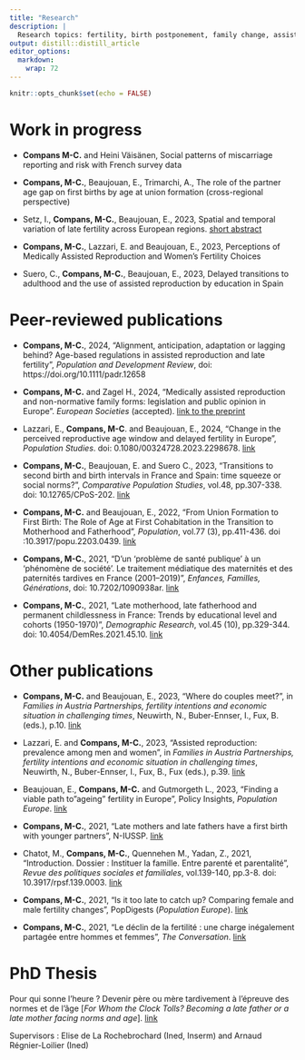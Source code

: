 ---
title: "Research"
description: |
  Research topics: fertility, birth postponement, family change, assisted reproduction, miscarriages
output: distill::distill_article
editor_options: 
  markdown: 
    wrap: 72
---

```{r setup, include=FALSE}
knitr::opts_chunk$set(echo = FALSE)
```

# Work in progress

- **Compans M-C.** and Heini Väisänen, Social patterns of miscarriage reporting and risk with French survey data 

- **Compans, M-C.**, Beaujouan, E., Trimarchi, A., The role of the partner age gap on first births by age at union
formation (cross-regional perspective) 

-   Setz, I., **Compans, M-C.**, Beaujouan, E., 2023, Spatial and temporal variation of late fertility across European regions. [short abstract](https://epc2024.eaps.nl/abstracts/241306)

-   **Compans, M-C.**, Lazzari, E. and Beaujouan, E., 2023, Perceptions of Medically Assisted Reproduction and Women’s Fertility Choices

-   Suero, C., **Compans, M-C.**, Beaujouan, E., 2023, Delayed transitions to adulthood and the use of assisted reproduction by
    education in Spain



# Peer-reviewed publications

- **Compans, M-C.**, 2024, "Alignment, anticipation, adaptation or lagging behind? Age-based regulations in assisted reproduction and late fertility", *Population and Development Review*, doi: https://doi.org/10.1111/padr.12658

-   **Compans, M-C.** and Zagel H., 2024, "Medically assisted reproduction and non-normative family forms: legislation and public opinion in Europe". 
*European Societies* (accepted). [link to the preprint](https://osf.io/preprints/socarxiv/gmnyx) 

-   Lazzari, E., **Compans, M-C**. and Beaujouan, E., 2024, "Change in
    the perceived reproductive age window and delayed fertility in
    Europe", *Population Studies*. doi: 0.1080/00324728.2023.2298678.
    [link](https://www.tandfonline.com/doi/epdf/10.1080/00324728.2023.2298678?needAccess=true)
    
-   **Compans, M-C.**, Beaujouan, E. and Suero C., 2023, "Transitions to
    second birth and birth intervals in France and Spain: time squeeze
    or social norms?", *Comparative Population Studies*, vol.48,
    pp.307-338. doi: 10.12765/CPoS-202.
    [link](https://www.comparativepopulationstudies.de/index.php/CPoS/article/view/524/382)

-   **Compans, M-C.** and Beaujouan, E., 2022, "From Union Formation to
    First Birth: The Role of Age at First Cohabitation in the Transition
    to Motherhood and Fatherhood", *Population*, vol.77 (3), pp.411-436.
    doi :10.3917/popu.2203.0439.
    [link](https://www.cairn-int.info/journal-population-2022-3-page-411.htm)

-   **Compans, M-C.**, 2021, "D'un 'problème de santé publique' à un
    'phénomène de société'. Le traitement médiatique des maternités et
    des paternités tardives en France (2001--2019)", *Enfances,
    Familles, Générations*, doi: 10.7202/1090938ar.
    [link](https://www.erudit.org/fr/revues/efg/2022-n39-efg07149/1090938ar/)

-   **Compans, M-C.**, 2021, "Late motherhood, late fatherhood and
    permanent childlessness in France: Trends by educational level and
    cohorts (1950-1970)", *Demographic Research*, vol.45 (10),
    pp.329-344. doi: 10.4054/DemRes.2021.45.10.
    [link](https://www.demographic-research.org/volumes/vol45/10/default.htm)

# Other publications

-   **Compans, M-C.** and Beaujouan, E., 2023, "Where do couples meet?",
    in *Families in Austria Partnerships, fertility intentions and
    economic situation in challenging times*, Neuwirth, N.,
    Buber-Ennser, I., Fux, B. (eds.), p.10.
    [link](https://www.ggp-austria.at/fileadmin/user_upload/k_ggp_austria/GGPat_Families_in_Austria_2023.pdf)

-   Lazzari, E. and **Compans, M-C.**, 2023, "Assisted reproduction:
    prevalence among men and women", in *Families in Austria
    Partnerships, fertility intentions and economic situation in
    challenging times*, Neuwirth, N., Buber-Ennser, I., Fux, B., Fux
    (eds.),
    p.39. [link](https://www.ggp-austria.at/fileadmin/user_upload/k_ggp_austria/GGPat_Families_in_Austria_2023.pdf)
    
-   Beaujouan, E., **Compans, M-C.** and Gutmorgeth L., 2023, "Finding a
    viable path to"ageing" fertility in Europe", Policy Insights,
    *Population Europe*.
    [link](https://population-europe.eu/research/policy-insights/finding-viable-path-ageing-fertility-europe)

-   **Compans, M-C.**, 2021, "Late mothers and late fathers have a first
    birth with younger partners", N-IUSSP.
    [link](https://www.niussp.org/fertility-and-reproduction/late-mothers-and-late-fathers-have-a-first-birth-with-younger-partners/)

-   Chatot, M., **Compans, M-C.**, Quennehen M., Yadan, Z., 2021,
    "Introduction. Dossier : Instituer la famille. Entre parenté et
    parentalité", *Revue des politiques sociales et familiales*,
    vol.139-140, pp.3-8. doi: 10.3917/rpsf.139.0003.
    [link](https://www.cairn.info/revue-des-politiques-sociales-et-familiales-2021-2-page-3.htm)

-   **Compans, M-C.**, 2021, "Is it too late to catch up? Comparing
    female and male fertility changes", PopDigests (*Population
    Europe*).
    [link](https://www.population-europe.eu/research/popdigests/it-too-late-catch)

-   **Compans, M-C.**, 2021, "Le déclin de la fertilité : une charge
    inégalement partagée entre hommes et femmes", *The Conversation*.
    [link](https://theconversation.com/le-declin-de-la-fertilite-une-charge-inegalement-partagee-entre-hommes-et-femmes-163689)

# PhD Thesis

Pour qui sonne l'heure ? Devenir père ou mère tardivement à l'épreuve
des normes et de l'âge [*For Whom the Clock Tolls? Becoming a late
father or a late mother facing norms and age*].
[link](https://www.theses.fr/2021PA01H077)

Supervisors : Elise de La Rochebrochard (Ined, Inserm) and Arnaud
Régnier-Loilier (Ined)
